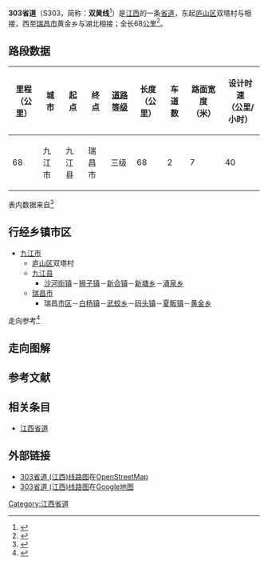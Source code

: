 {{中国省道信息框
|附加头部图片=
|省=江西
|省道编号=303
|起点=[[九江市|九江市]][[庐山区|庐山区]]双塔村
|终点=九江市[[瑞昌市|瑞昌市]]黄金乡
|最近通车日期=
|规划总长度=68
}}

'''303省道'''（S303，简称：'''双黄线'''<ref>{{Cite web |url=http://www.jjxw.cn/2014/0302/127597.shtml |title=省道S303双黄线将改沥青混凝土路面 |access-date=2014-06-23 |archive-url=https://web.archive.org/web/20190215055834/http://www.jjxw.cn/2014/0302/127597.shtml |archive-date=2019-02-15 |dead-url=yes }}</ref>）是[[江西|江西]]的一条[[省道|省道]]，东起[[庐山区|庐山区]]双塔村与{{中国国道名|105}}相接，西至[[瑞昌市|瑞昌市]]黄金乡与湖北{{中国省道名|316|P=湖北}}相接；全长68[[公里|公里]]<ref>{{Cite web|url=http://111.75.200.5:8008/JXJT/gfzs/GFZSAction.do?method=BSZNInfo&BSZN_ID=863|title=江西省干线公路路线走向表|accessdate=2014-02-19|work=江西省公众出行服务网|publisher=江西省交通运输厅|date=|deadurl=yes|archiveurl=https://web.archive.org/web/20140225094421/http://111.75.200.5:8008/JXJT/gfzs/GFZSAction.do?method=BSZNInfo&BSZN_ID=863|archivedate=2014-02-25}}</ref>。

== 路段数据 ==
{| class="wikitable"
|-
! 里程<br>（公里） !! 城市 !! 起点 !! 终点 !! [[中华人民共和国公路等级|道路等级]] !! 长度<br>（公里） !! 车道数 !! 路面宽度<br>（米） !! 设计时速<br>（公里/小时）
|-
| 68 || 九江市 || 九江县 || 瑞昌市 || 三级 || 68 || 2 || 7 || 40
|}
表内数据来自<ref>{{Cite web |url=http://www.zou114.com/gsgl/sd.asp?xl=S303360000 |title=江西双塔-黄金:线路编号S303 |accessdate=2013-09-21 |archive-date=2016-03-26 |archive-url=https://web.archive.org/web/20160326155518/http://www.zou114.com/gsgl/sd.asp?xl=S303360000 |dead-url=no }}</ref>

== 行经乡镇市区 ==
* [[九江市|九江市]]
** [[庐山区|庐山区]]双塔村
** [[九江县|九江县]]
*** [[沙河街镇|沙河街镇]]－[[狮子镇|狮子镇]]－[[新合镇_(九江县)|新合镇]]－[[新塘乡_(九江县)|新塘乡]]－[[涌泉乡_(九江县)|涌泉乡]]
** [[瑞昌市|瑞昌市]]
*** 瑞昌[[市区|市区]]－[[白杨镇_(瑞昌市)|白杨镇]]－[[武蛟乡|武蛟乡]]－[[码头镇_(瑞昌市)|码头镇]]－[[夏畈镇|夏畈镇]]－[[黄金乡_(瑞昌市)|黄金乡]]
走向参考<ref>{{cite book |title=江西省军民两用交通地图册 |author=星球地图出版社 |year=2012 |publisher=星球地图出版社 |isbn=978-7-5471-0205-3}}</ref>

== 走向图解 ==
== 参考文献 ==
{{Reflist|colwidth=30em}}
== 相关条目 ==
*[[江西省道|江西省道]]
== 外部链接 ==
*[http://www.openstreetmap.org/browse/relation/3219778 303省道 (江西)线路图]{{Wayback|url=http://www.openstreetmap.org/browse/relation/3219778 |date=20130922035623 }}在[[OpenStreetMap|OpenStreetMap]]
*[https://maps.google.com.hk/maps/ms?msa=0&msid=211255922918663196429.0004fc786737de4ca7408 303省道 (江西)线路图]在[[Google地图|Google地图]]

{{江西省道}}

[[Category:江西省道|Category:江西省道]]